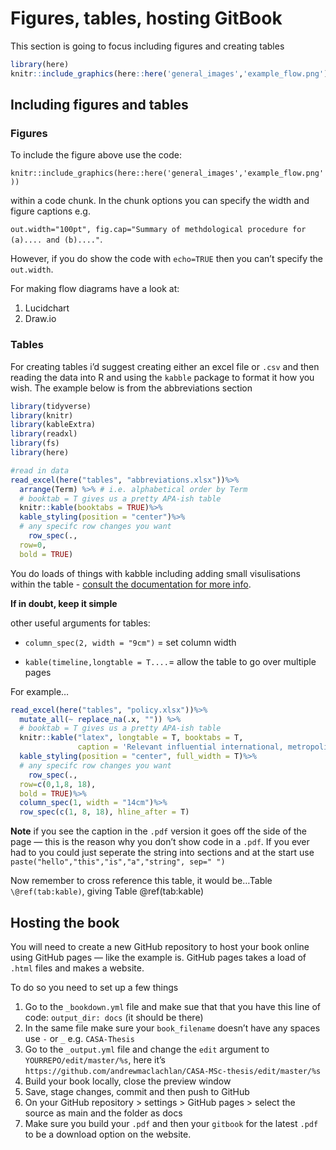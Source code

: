 # Figures, tables, hosting GitBook

This section is going to focus including figures and creating tables

```r
library(here)
knitr::include_graphics(here::here('general_images','example_flow.png'))
```
## Including figures and tables

### Figures

To include the figure above use the code:

`knitr::include_graphics(here::here('general_images','example_flow.png'))` 

within a code chunk. In the chunk options you can specify the width and figure captions e.g. 

`out.width="100pt", fig.cap="Summary of methdological procedure for (a).... and (b)...."`. 

However, if you do show the code with `echo=TRUE` then you can't specify the `out.width`. 

For making flow diagrams have a look at:

1. Lucidchart
1. Draw.io

### Tables

For creating tables i'd suggest creating either an excel file or `.csv` and then reading the data into R and using the `kabble` package to format it how you wish. The example below is from the abbreviations section


```r
library(tidyverse)
library(knitr)
library(kableExtra)
library(readxl)
library(fs)
library(here)

#read in data
read_excel(here("tables", "abbreviations.xlsx"))%>%
  arrange(Term) %>% # i.e. alphabetical order by Term
  # booktab = T gives us a pretty APA-ish table
  knitr::kable(booktabs = TRUE)%>% 
  kable_styling(position = "center")%>%
  # any specifc row changes you want
    row_spec(.,
  row=0,
  bold = TRUE)
```

You do loads of things with kabble including adding small visulisations within the table - [consult the documentation for more info](https://cran.r-project.org/web/packages/kableExtra/vignettes/awesome_table_in_html.html#Overview).

**If in doubt, keep it simple**

other useful arguments for tables:

* `column_spec(2, width = "9cm")` = set column width

* `kable(timeline,longtable = T....`= allow the table to go over multiple pages

For example...
\newpage
```r
read_excel(here("tables", "policy.xlsx"))%>%
  mutate_all(~ replace_na(.x, "")) %>%
  # booktab = T gives us a pretty APA-ish table
  knitr::kable("latex", longtable = T, booktabs = T, 
               caption = 'Relevant influential international, metropolitan and local UHI and urban expansion policies, strategies and assessments (with publication date) referred to in this paper. * Denotes documents that lack specific UHI related policy but recognise the value of maintaining vegetation.')%>% 
  kable_styling(position = "center", full_width = T)%>%
  # any specifc row changes you want
    row_spec(.,
  row=c(0,1,8, 18),
  bold = TRUE)%>%
  column_spec(1, width = "14cm")%>%
  row_spec(c(1, 8, 18), hline_after = T)
```

**Note** if you see the caption in the `.pdf` version it goes off the side of the page --- this is the reason why you don't show code in a `.pdf`. If you ever had to you could just seperate the string into sections and at the start use `paste("hello","this","is","a","string", sep=" ")`

Now remember to cross reference this table, it would be...Table `\@ref(tab:kable)`, giving Table \@ref(tab:kable)

## Hosting the book

You will need to create a new GitHub repository to host your book online using GitHub pages --- like the example is. GitHub pages takes a load of `.html` files and makes a website. 

To do so you need to set up a few things

1. Go to the `_bookdown.yml` file and make sue that that you have this line of code: `output_dir: docs` (it should be there)
1. In the same file make sure your `book_filename` doesn't have any spaces use `-` or `_` e.g. `CASA-Thesis`
1. Go to the `_output.yml` file and change the `edit` argument to `YOURREPO/edit/master/%s`, here it's `https://github.com/andrewmaclachlan/CASA-MSc-thesis/edit/master/%s`
1. Build your book locally, close the preview window
1. Save, stage changes, commit and then push to GitHub
1. On your GitHub repository > settings > GitHub pages > select the source as main and the folder as docs
1. Make sure you build your `.pdf` and then your `gitbook` for the latest `.pdf` to be a download option on the website.

